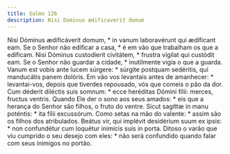 ```yaml
---
title: Salmo 126
description: Nisi Dominus ædificaverit domum
---
```


<div class="side-by-side not-content">
  <span>
    Nisi Dóminus ædificáverit domum, * in vanum laboravérunt qui ædíficant eam.
  </span>
  <span>
    Se o Senhor não edificar a casa, * é em vão que trabalham os que a edificam.
  </span>
  <span>
    Nisi Dóminus custodíerit civitátem, * frustra vígilat qui custódit eam.
  </span>
  <span>
    Se o Senhor não guardar a cidade, * inutilmente vigia o que a guarda.
  </span>
  <span>
    Vanum est vobis ante lucem súrgere: * súrgite postquam sedéritis, qui
    manducátis panem dolóris.
  </span>
  <span>
    Em vão vos levantais antes de amanhecer: * levantai-vos, depois que tiverdes
    repousado, vós que comeis o pão da dor.
  </span>
  <span>
    Cum déderit diléctis suis somnum: * ecce heréditas Dómini fílii: merces,
    fructus ventris.
  </span>
  <span>
    Quando Ele der o sono aos seus amados: * eis que a herança do Senhor são
    filhos, o fruto do ventre.
  </span>
  <span>
    Sicut sagíttæ in manu poténtis: * ita fílii excussórum.
  </span>
  <span>
    Como setas na mão do valente: * assim são os filhos dos atribulados.
  </span>
  <span>
    Beátus vir, qui implévit desidérium suum ex ipsis: * non confundétur cum
    loquétur inimícis suis in porta.
  </span>
  <span>
    Ditoso o varão que viu cumprido o seu desejo com eles: * não será confundido
    quando falar com seus inimigos no portão.
  </span>
</div>
